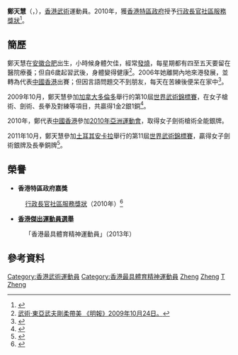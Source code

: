 {{Infobox sportsperson
| headercolor    = #FFF444
| name           = 鄭天慧
| alt            = 
| caption        = 
| native_name    = 
| native_name_lang = 
| birth_name     = 
| fullname       = 
| nickname       = 
| nationality    = 
| ethnicity      = 
| citizenship    = 
| birth_date     = {{birth_date_and_age|1986|1|24}}<ref name="廣州亞運">{{cite web|title=2010年广州亚运会官方网站 武术 - 郑天慧 - 简历|url=http://www.gz2010.cn/info/CHN_CHN/ZB/ZBB101A_WU@@@@@@@@@@@@@@@CHN_number=216255.html}}{{zh-cn}}</ref>
| birth_place    = {{CHN}}[[安徽省|安徽省]][[合肥市|合肥市]]
| height         = {{height|m=1.59}}<ref name="廣州亞運"/>
| weight         = {{weight|kg=52}}<ref name="廣州亞運"/>
| website        = 
| country        = {{HKG}}
| sport          = 女子[[武術|武術]]
| collegeteam    =
| club           =
| team           =
| turnedpro      =
| coach          =
| retired        =
| coaching       =
| worlds         =
| regionals      =
| nationals      =
| olympics       =
| paralympics    =
| highestranking =
| pb             =
| medaltemplates = 
{{MedalCompetition | [[世界武術錦標賽|世界武術錦標賽]]}}
{{MedalSilver | [[2011年世界武術錦標賽|2011年 安卡拉]] | 女子劍術 }}
{{MedalSilver | [[2011年世界武術錦標賽|2011年 安卡拉]] | 女子槍術 }}
{{MedalBronze | [[2011年世界武術錦標賽|2011年 安卡拉]] | 女子長拳 }}
{{MedalCompetition | [[亞洲運動會|亞洲運動會]]}}
{{MedalSilver | [[2010年亞洲運動會|2010年 廣州]] | [[2010年亞洲運動會武術比賽|劍術、槍術全能]]}}
{{MedalCompetition | [[東亞運動會|東亞運動會]]}}
{{MedalGold | [[2009年東亞運動會|2009年 香港]] | [[2009年東亞運動會武術比賽|劍術、槍術全能]]}}
{{MedalGold | [[2009年東亞運動會|2009年 香港]] | [[2009年東亞運動會武術比賽|對練]]}}
{{MedalBronze | [[2009年東亞運動會|2009年 香港]] | [[2009年東亞運動會武術比賽|長拳]]}}
| show-medals    = yes
}}
'''鄭天慧'''（'''{{lang|en|ZHENG Tianhui}}'''，{{bd|1986年|1月24日|catIdx=Z鄭}}），[[香港|香港]][[武術|武術]]運動員。2010年，獲[[香港特區政府|香港特區政府]]授予[[行政長官社區服務獎狀|行政長官社區服務獎狀]]<ref>{{cite news|title=港協暨奧委會向優秀教練運動員頒獎|url=http://www.takungpao.com.hk/news/10/12/03/WF-1328752.htm|newspaper=《大公報》|date=2010-12-03}}{{dead link|date=十一月 2017 |bot=InternetArchiveBot }}</ref>。

==簡歷==
鄭天慧在[[安徽|安徽]][[合肥|合肥]]出生，小時候身體欠佳，經常[[發燒|發燒]]，每星期都有四至五天要留在醫院療養；但自6歲起習武後，身體變得健康<ref>[http://specials.mingpao.com/cfm/News.cfm?SpecialsID=203&News=7deecaa38651002bddfd222ca050002bf5ed1e183b26003bf5f608196a010037 武術‧東亞武夫剛柔帶美 《明報》2009年10月24日。]{{dead link|date=2018年4月 |bot=InternetArchiveBot |fix-attempted=yes }}</ref>。2006年她離開內地來港發展，並轉為代表[[中國香港|中國香港]]出賽；但因言語問題交不到朋友，每天在苦練後便呆在家中<ref>{{Cite web |url=http://www.hkheadline.com/news_topic/nt_content.asp?sid=5806&nt=np |title=張敬樂單車追逐賽奪銀 《頭條日報》2010年11月15日。 |accessdate=2010年11月18日 |archive-date=2019年6月14日 |archive-url=https://web.archive.org/web/20190614024635/http://hd.stheadline.com/news_topic/nt_content.asp?sid=5806&nt=np |dead-url=no }}</ref>。

2009年10月，鄭天慧參加[[加拿大|加拿大]][[多倫多|多倫多]]舉行的第10屆[[世界武術錦標賽|世界武術錦標賽]]，在女子槍術、劍術、長拳及對練等項目，共贏得1金2銀1銅<ref>{{cite news|title=香港武術隊揚威世錦賽|url=http://paper.wenweipo.com/2009/11/06/SP0911060016.htm|newspaper=《文匯報》|date=2009-11-06|accessdate=2012-02-28|archive-date=2019-06-14|archive-url=https://web.archive.org/web/20190614024631/http://paper.wenweipo.com/2009/11/06/SP0911060016.htm|dead-url=no}}</ref>。

2010年，鄭代表[[2010年亞洲運動會中國香港代表團|中國香港]]參加[[2010年亞洲運動會|2010年亞洲運動會]]，取得女子劍術槍術全能銀牌。

2011年10月，鄭天慧參加[[土耳其|土耳其]][[安卡拉|安卡拉]]舉行的第11屆[[世界武術錦標賽|世界武術錦標賽]]，贏得女子劍術銀牌及長拳銅牌<ref>{{cite news|title=港隊武術世錦賽穿金戴銀|url=http://paper.wenweipo.com/2011/10/12/SP1110120035.htm|newspaper=《文匯報》|date=2011-10-12|accessdate=2012-02-28|archive-date=2016-03-04|archive-url=https://web.archive.org/web/20160304042945/http://paper.wenweipo.com/2011/10/12/SP1110120035.htm|dead-url=no}}</ref>。

==榮譽==
*'''香港特區政府嘉獎'''
:[[行政長官社區服務獎狀|行政長官社區服務獎狀]]（2010年）<ref>{{cite news|title=二○一○年授勳名單|url=http://www.info.gov.hk/gia/general/201007/01/P201006300338.htm|3=|newspaper=[[香港政府新聞處|香港政府新聞處]]《新聞公報》|date=2010-07-01|accessdate=2012-02-28|archive-date=2011-08-07|archive-url=https://web.archive.org/web/20110807042440/http://www.info.gov.hk/gia/general/201007/01/P201006300338.htm|dead-url=yes}}</ref>

*'''[[香港傑出運動員選舉|香港傑出運動員選舉]]'''
:「香港最具體育精神運動員」（2013年）

==參考資料==
{{Reflist}}

[[Category:香港武術運動員|Category:香港武術運動員]]
[[Category:香港最具體育精神運動員|Category:香港最具體育精神運動員]]
[[Category:2010年亚洲运动会银牌得主|Zheng]]
[[Category:2010年亚洲运动会武术运动员|Zheng]]
[[Category:鄭姓|T]]
[[Category:合肥人|Zheng]]